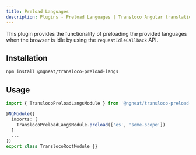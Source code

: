 ```yaml
---
title: Preload Languages
description: Plugins - Preload Languages | Transloco Angular translations (i18n)
---
```


This plugin provides the functionality of preloading the provided languages when the browser is idle by using the `requestIdleCallback` API.

## Installation
```bash
npm install @ngneat/transloco-preload-langs
```

## Usage
```ts title="transloco-root.module.ts"
import { TranslocoPreloadLangsModule } from '@ngneat/transloco-preload-langs';

@NgModule({
  imports: [
    TranslocoPreloadLangsModule.preload(['es', 'some-scope'])
  ]
  ...
})
export class TranslocoRootModule {}
```
